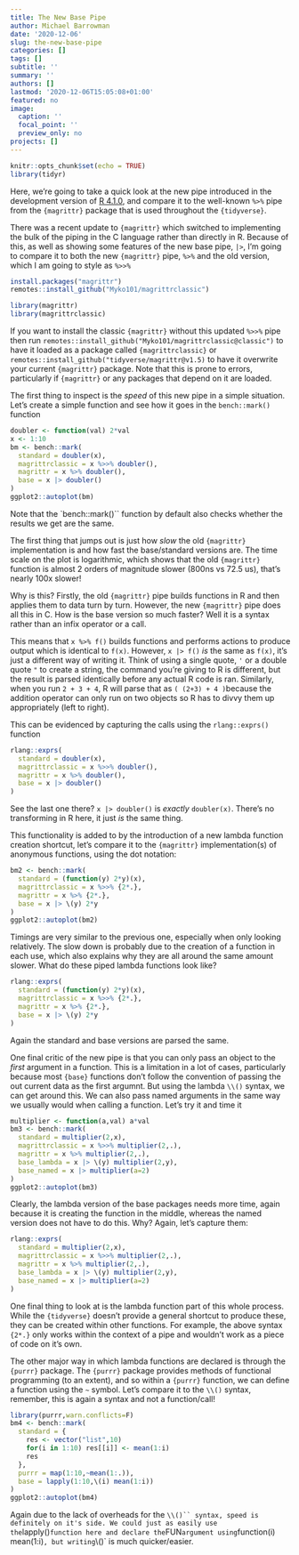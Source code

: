 ```yaml
---
title: The New Base Pipe
author: Michael Barrowman
date: '2020-12-06'
slug: the-new-base-pipe
categories: []
tags: []
subtitle: ''
summary: ''
authors: []
lastmod: '2020-12-06T15:05:08+01:00'
featured: no
image:
  caption: ''
  focal_point: ''
  preview_only: no
projects: []
---
```


```r
knitr::opts_chunk$set(echo = TRUE)
library(tidyr)
```

Here, we're going to take a quick look at the new pipe introduced in the development version of [R 4.1.0](https://cran.r-project.org/bin/windows/base/rdevel.html), and compare it to the well-known `%>%` pipe from the `{magrittr}` package that is used throughout the `{tidyverse}`.

There was a recent update to `{magrittr}` which switched to implementing the bulk of the piping in the C language rather than directly in R. Because of this, as well as showing some features of the new base pipe, `|>`, I'm going to compare it to both the new `{magrittr}` pipe, `%>%` and the old version, which I am going to style as `%>>%`

```r
install.packages("magrittr")
remotes::install_github("Myko101/magrittrclassic")
```

```r
library(magrittr)
library(magrittrclassic)
```

If you want to install the classic `{magrittr}` without this updated `%>>%` pipe then run `remotes::install_github("Myko101/magrittrclassic@classic")` to have it loaded as a package called `{magrittrclassic}` or `remotes::install_github("tidyverse/magrittr@v1.5)` to have it overwrite your current `{magrittr}` package. Note that this is prone to errors, particularly if `{magrittr}` or any packages that depend on it are loaded.

The first thing to inspect is the _speed_ of this new pipe in a simple situation. Let's create a simple function and see how it goes in the `bench::mark()` function

```r
doubler <- function(val) 2*val
x <- 1:10
bm <- bench::mark(
  standard = doubler(x),
  magrittrclassic = x %>>% doubler(),
  magrittr = x %>% doubler(),
  base = x |> doubler()
)
ggplot2::autoplot(bm)
```
Note that the `bench::mark()`` function by default also checks whether the results we get are the same.

The first thing that jumps out is just how *slow* the old `{magrittr}` implementation is and how fast the base/standard versions are. The time scale on the plot is logarithmic, which shows that the old `{magrittr}` function is almost 2 orders of magnitude slower (800ns vs 72.5 us), that's nearly 100x slower!

Why is this? Firstly, the old `{magrittr}` pipe builds functions in R and then applies them to data turn by turn. However, the new `{magrittr}` pipe does all this in C. How is the base version so much faster? Well it is a syntax rather than an infix operator or a call.

This means that `x %>% f()` builds functions and performs actions to produce output which is identical to `f(x)`. However, `x |> f()` *is* the same as `f(x)`, it's just a different way of writing it. Think of using a single quote, `'` or a double quote `"` to create  a string, the command you're giving to R is different, but the result is parsed identically before any actual R code is ran. Similarly, when you run `2 + 3 + 4`, R will parse that as ` ( (2+3) + 4 )`because the addition operator can only run on two objects so R has to divvy them up appropriately (left to right).

This can be evidenced by capturing the calls using the `rlang::exprs()` function

```r
rlang::exprs(
  standard = doubler(x),
  magrittrclassic = x %>>% doubler(),
  magrittr = x %>% doubler(),
  base = x |> doubler()
)
```

See the last one there? `x |> doubler()` is _exactly_ `doubler(x)`. There's no transforming in R here, it just _is_ the same thing.

This functionality is added to by the introduction of a new lambda function creation shortcut, let's compare it to the `{magrittr}` implementation(s) of anonymous functions, using the dot notation:

```r
bm2 <- bench::mark(
  standard = (function(y) 2*y)(x),
  magrittrclassic = x %>>% {2*.},
  magrittr = x %>% {2*.},
  base = x |> \(y) 2*y
)
ggplot2::autoplot(bm2)
```

Timings are very similar to the previous one, especially when only looking relatively. The slow down is probably due to the creation of a function in each use, which also explains why they are all around the same amount slower. What do these piped lambda functions look like?

```r
rlang::exprs(
  standard = (function(y) 2*y)(x),
  magrittrclassic = x %>>% {2*.},
  magrittr = x %>% {2*.},
  base = x |> \(y) 2*y
)
```

Again the standard and base versions are parsed the same.


One final critic of the new pipe is that you can only pass an object to the _first_ argument in a function. This is a limitation in a lot of cases, particularly because most `{base}` functions don't follow the convention of passing the out current data as the first argumnt. But using the lambda `\\()` syntax, we can get around this. We can also pass named arguments in the same way we usually would when calling a function. Let's try it and time it

```r
multiplier <- function(a,val) a*val
bm3 <- bench::mark(
  standard = multiplier(2,x),
  magrittrclassic = x %>>% multiplier(2,.),
  magrittr = x %>% multiplier(2,.),
  base_lambda = x |> \(y) multiplier(2,y),
  base_named = x |> multiplier(a=2)
)
ggplot2::autoplot(bm3)

```
Clearly, the lambda version of the base packages needs more time, again because it is creating the function in the middle, whereas the named version does not have to do this. Why? Again, let's capture them:

```r
rlang::exprs(
  standard = multiplier(2,x),
  magrittrclassic = x %>>% multiplier(2,.),
  magrittr = x %>% multiplier(2,.),
  base_lambda = x |> \(y) multiplier(2,y),
  base_named = x |> multiplier(a=2)
)
```

One final thing to look at is the lambda function part of this whole process. While the `{tidyverse}` doesn't provide a general shortcut to produce these, they can be created within other functions. For example, the above syntax `{2*.}` only works within the context of a pipe and wouldn't work as a piece of code on it's own.

The other major way in which lambda functions are declared is through the `{purrr}` package. The `{purrr}` package provides methods of functional programming (to an extent), and so within a `{purrr}` function, we can define a function using the `~` symbol. Let's compare it to the `\\()` syntax, remember, this is again a syntax and not a function/call!

```r
library(purrr,warn.conflicts=F)
bm4 <- bench::mark(
  standard = {
    res <- vector("list",10)
    for(i in 1:10) res[[i]] <- mean(1:i)
    res
  },
  purrr = map(1:10,~mean(1:.)),
  base = lapply(1:10,\(i) mean(1:i))
)
ggplot2::autoplot(bm4)

```

Again due to the lack of overheads for the `\\()`` syntax, speed is definitely on it's side. We could just as easily use the `lapply()` function here and declare the `FUN` argument using `function(i) mean(1:i)`, but writing `\\()` is much quicker/easier.

